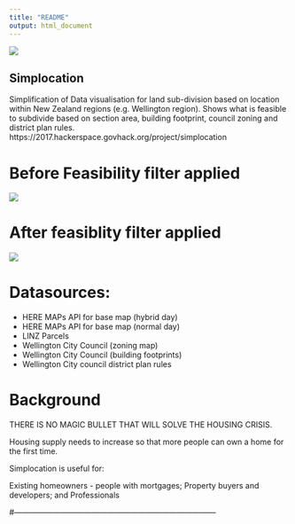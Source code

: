 ---
title: "README"
output: html_document
---

![](simplocation_leaflet 2/logo2.png)

## Simplocation

Simplification of Data visualisation for land sub-division based on location within New Zealand regions (e.g. Wellington region).
Shows what is feasible to subdivide based on section area, building footprint, council zoning and district plan rules.
https://2017.hackerspace.govhack.org/project/simplocation 

# Before Feasibility filter applied

![](map_before.png)

# After feasiblity filter applied

![](map_feasible.png)

# Datasources:

* HERE MAPs API for base map (hybrid day)
* HERE MAPs API for base map (normal day)
* LINZ Parcels
* Wellington City Council (zoning map)
* Wellington City Council (building footprints)
* Wellington City council district plan rules

# Background
THERE IS NO MAGIC BULLET THAT WILL SOLVE THE HOUSING CRISIS.

Housing supply needs to increase so that more people can own a home for the first time.

 

Simplocation is useful for:

Existing homeowners - people with mortgages;
Property buyers and developers; and
Professionals

#------------------------------------------------------------------------------

